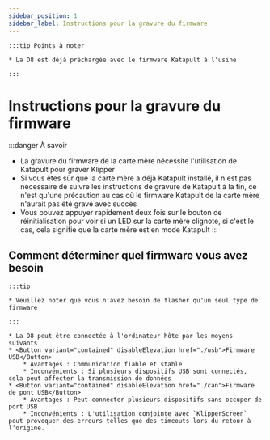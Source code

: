 ```yaml
---
sidebar_position: 1
sidebar_label: Instructions pour la gravure du firmware
---
```







    :::tip Points à noter

    * La D8 est déjà préchargée avec le firmware Katapult à l'usine

    :::


# Instructions pour la gravure du firmware

:::danger À savoir
* La gravure du firmware de la carte mère nécessite l'utilisation de Katapult pour graver Klipper
* Si vous êtes sûr que la carte mère a déjà Katapult installé, il n'est pas nécessaire de suivre les instructions de gravure de Katapult à la fin, ce n'est qu'une précaution au cas où le firmware Katapult de la carte mère n'aurait pas été gravé avec succès
* Vous pouvez appuyer rapidement deux fois sur le bouton de réinitialisation pour voir si un LED sur la carte mère clignote, si c'est le cas, cela signifie que la carte mère est en mode Katapult
:::

## Comment déterminer quel firmware vous avez besoin

    :::tip

    * Veuillez noter que vous n'avez besoin de flasher qu'un seul type de firmware

    :::
    
    * La D8 peut être connectée à l'ordinateur hôte par les moyens suivants
    * <Button variant="contained" disableElevation href="./usb">Firmware USB</Button>
        * Avantages : Communication fiable et stable
        * Inconvénients : Si plusieurs dispositifs USB sont connectés, cela peut affecter la transmission de données
    * <Button variant="contained" disableElevation href="./can">Firmware de pont USB</Button>
        * Avantages : Peut connecter plusieurs dispositifs sans occuper de port USB
        * Inconvénients : L'utilisation conjointe avec `KlipperScreen` peut provoquer des erreurs telles que des timeouts lors du retour à l'origine.

